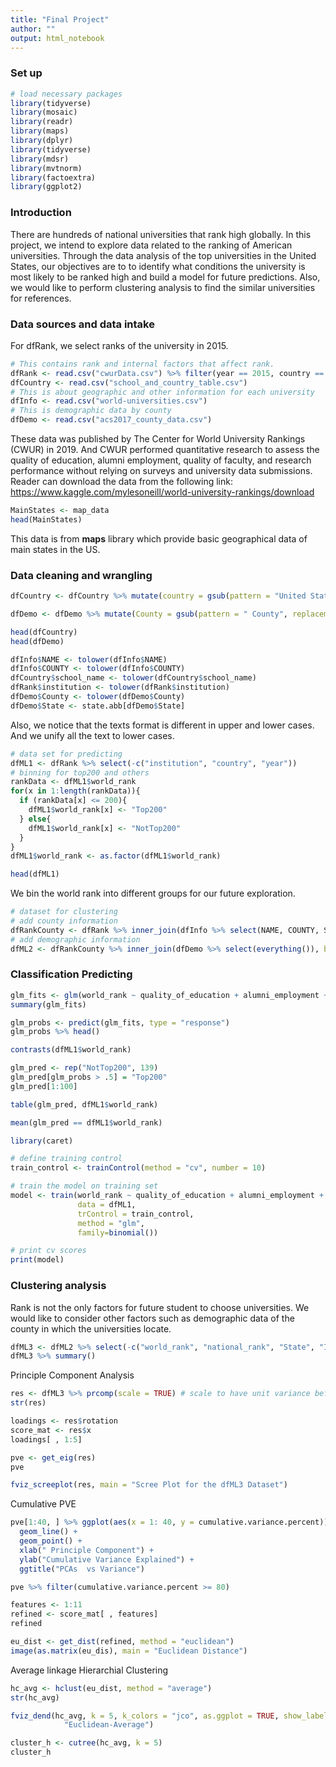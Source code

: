 ```yaml
---
title: "Final Project"
author: ""
output: html_notebook
---
```

### Set up
```r
# load necessary packages
library(tidyverse)
library(mosaic)
library(readr)
library(maps)
library(dplyr)
library(tidyverse)
library(mdsr)
library(mvtnorm)
library(factoextra)
library(ggplot2)
```

### Introduction

There are hundreds of national universities that rank high globally. In this project, we intend to explore data related to the ranking of American universities. Through the data analysis of the top universities in the United States, our objectives are to to identify what conditions the university is most likely to be ranked high and build a model for future predictions. Also, we would like to perform clustering analysis to find the similar universities for references.

### Data sources and data intake

For dfRank, we select ranks of the university in 2015.

```r
# This contains rank and internal factors that affect rank.
dfRank <- read.csv("cwurData.csv") %>% filter(year == 2015, country == "USA")
dfCountry <- read.csv("school_and_country_table.csv")
# This is about geographic and other information for each university
dfInfo <- read.csv("world-universities.csv")
# This is demographic data by county
dfDemo <- read.csv("acs2017_county_data.csv")
```
These data was published by The Center for World University Rankings (CWUR) in 2019. And CWUR performed quantitative research to assess the quality of education, alumni employment, quality of faculty, and research performance without relying on surveys and university data submissions. Reader can download the data from the following link:
<https://www.kaggle.com/mylesoneill/world-university-rankings/download>

```r
MainStates <- map_data
head(MainStates)
```
This data is from __maps__ library which provide basic geographical data of main states in the US.

### Data cleaning and wrangling
```r
dfCountry <- dfCountry %>% mutate(country = gsub(pattern = "United States of America", replacement = "USA", country))

dfDemo <- dfDemo %>% mutate(County = gsub(pattern = " County", replacement = "", County))

head(dfCountry)
head(dfDemo)
```

```r
dfInfo$NAME <- tolower(dfInfo$NAME)
dfInfo$COUNTY <- tolower(dfInfo$COUNTY)
dfCountry$school_name <- tolower(dfCountry$school_name)
dfRank$institution <- tolower(dfRank$institution)
dfDemo$County <- tolower(dfDemo$County)
dfDemo$State <- state.abb[dfDemo$State]
```
Also, we notice that the texts format is different in upper and lower cases. And we unify all the text to lower cases.

```r
# data set for predicting
dfML1 <- dfRank %>% select(-c("institution", "country", "year"))
# binning for top200 and others
rankData <- dfML1$world_rank
for(x in 1:length(rankData)){
  if (rankData[x] <= 200){
    dfML1$world_rank[x] <- "Top200"
  } else{
    dfML1$world_rank[x] <- "NotTop200"
  }
}
dfML1$world_rank <- as.factor(dfML1$world_rank)

head(dfML1)
```
We bin the world rank into different groups for our future exploration.

```r
# dataset for clustering
# add county information
dfRankCounty <- dfRank %>% inner_join(dfInfo %>% select(NAME, COUNTY, STATE), by = c("institution" = "NAME"))
# add demographic information
dfML2 <- dfRankCounty %>% inner_join(dfDemo %>% select(everything()), by = c("COUNTY" = "County")) %>% select(-c("institution", "country", "COUNTY", "STATE", "year", "CountyId"))
```

### Classification Predicting
```r
glm_fits <- glm(world_rank ~ quality_of_education + alumni_employment + quality_of_faculty + patents + influence + broad_impact, data = dfML1, family = binomial)
summary(glm_fits)
```
```r
glm_probs <- predict(glm_fits, type = "response")
glm_probs %>% head()
```
```r
contrasts(dfML1$world_rank)
```
```r
glm_pred <- rep("NotTop200", 139)
glm_pred[glm_probs > .5] = "Top200"
glm_pred[1:100]
```
```r
table(glm_pred, dfML1$world_rank)
```
```r
mean(glm_pred == dfML1$world_rank)
```

```r
library(caret)

# define training control
train_control <- trainControl(method = "cv", number = 10)

# train the model on training set
model <- train(world_rank ~ quality_of_education + alumni_employment + quality_of_faculty + patents + influence + broad_impact,
               data = dfML1,
               trControl = train_control,
               method = "glm",
               family=binomial())

# print cv scores
print(model)
```

### Clustering analysis
Rank is not the only factors for future student to choose universities. We would like to consider other factors such as demographic data of the county in which the universities locate.

```r
dfML3 <- dfML2 %>% select(-c("world_rank", "national_rank", "State", "IncomeErr", "IncomePerCap", "IncomePerCapErr"))
dfML3 %>% summary()
```

Principle Component Analysis
```r
res <- dfML3 %>% prcomp(scale = TRUE) # scale to have unit variance before analysis
str(res)
```

```r
loadings <- res$rotation
score_mat <- res$x
loadings[ , 1:5]
```

```r
pve <- get_eig(res)
pve
```

```r
fviz_screeplot(res, main = "Scree Plot for the dfML3 Dataset")
```

Cumulative PVE
```r
pve[1:40, ] %>% ggplot(aes(x = 1: 40, y = cumulative.variance.percent)) +
  geom_line() +
  geom_point() +
  xlab(" Principle Component") +
  ylab("Cumulative Variance Explained") +
  ggtitle("PCAs  vs Variance")
```

```r
pve %>% filter(cumulative.variance.percent >= 80)
```

```r
features <- 1:11
refined <- score_mat[ , features]
refined
```

```r
eu_dist <- get_dist(refined, method = "euclidean")
image(as.matrix(eu_dis), main = "Euclidean Distance")
```

Average linkage Hierarchial Clustering
```r
hc_avg <- hclust(eu_dist, method = "average")
str(hc_avg)
```

```r
fviz_dend(hc_avg, k = 5, k_colors = "jco", as.ggplot = TRUE, show_labels = FALSE, main = 
            "Euclidean-Average")
```

```r
cluster_h <- cutree(hc_avg, k = 5)
cluster_h
```

```r

```



